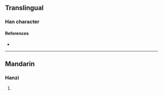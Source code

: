 {{character info}}
==Translingual==

===Han character===
{{Han char|rn=86|rad=火|as=08|sn=12|four=|canj=IOIF|ids=⿱府火}}

====References====
* {{Han ref|kx=0674.040|dkj=19117|hdz=32210.110|uh=7124|ud=28964}}

----

==Mandarin==

===Hanzi===
{{cmn-hanzi|pin=[[fǔ]] ([[fu3]])|wg=fu<sup>3</sup>}}

# {{rfdef|cmn|sort=火08}}